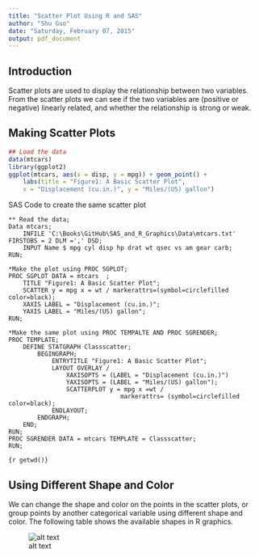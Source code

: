 ```yaml
---
title: "Scatter Plot Using R and SAS"
author: "Shu Guo"
date: "Saturday, February 07, 2015"
output: pdf_document
---
```


## Introduction

Scatter plots are used to display the relationship between two variables. From the scatter plots we can see if the two variables are (positive or negative) linearly related, and whether the relationship is strong or weak.


## Making Scatter Plots

```r
## Load the data
data(mtcars)
library(ggplot2)
ggplot(mtcars, aes(x = disp, y = mpg)) + geom_point() + 
    labs(title = "Figure1: A Basic Scatter Plot",
    x = "Displacement (cu.in.)", y = "Miles/(US) gallon")
```

SAS Code to create the same scatter plot

```
** Read the data;
Data mtcars;
    INFILE 'C:\Books\GitHub\SAS_and_R_Graphics\Data\mtcars.txt' FIRSTOBS = 2 DLM =',' DSD;
    INPUT Name $ mpg cyl disp hp drat wt qsec vs am gear carb;
RUN;

*Make the plot using PROC SGPLOT;
PROC SGPLOT DATA = mtcars  ;
    TITLE "Figure1: A Basic Scatter Plot";
    SCATTER y = mpg x = wt / markerattrs=(symbol=circlefilled color=black);
    XAXIS LABEL = "Displacement (cu.in.)";
    YAXIS LABEL = "Miles/(US) gallon";
RUN;

*Make the same plot using PROC TEMPALTE AND PROC SGRENDER;
PROC TEMPLATE;
    DEFINE STATGRAPH Classscatter;
        BEGINGRAPH;
            ENTRYTITLE "Figure1: A Basic Scatter Plot";
            LAYOUT OVERLAY /
                XAXISOPTS = (LABEL = "Displacement (cu.in.)")
                YAXISOPTS = (LABEL = "Miles/(US) gallon");
                SCATTERPLOT y = mpg x =wt / 
                               markerattrs= (symbol=circlefilled color=black);
            ENDLAYOUT;
        ENDGRAPH;
    END;
RUN;
PROC SGRENDER DATA = mtcars TEMPLATE = Classscatter;
RUN;

```
`{r getwd()}`

## Using Different Shape and Color
We can change the shape and color on the points in the scatter plots, or group points by another categorical variable using different shape and color. The following table shows the available shapes in R graphics.

![alt text](Shapes.png)